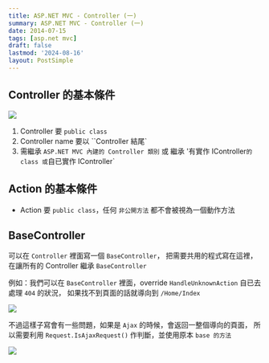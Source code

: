 ```yaml
---
title: ASP.NET MVC - Controller (一)
summary: ASP.NET MVC - Controller (一)
date: 2014-07-15
tags: [asp.net mvc]
draft: false
lastmod: '2024-08-16'
layout: PostSimple
---
```


## Controller 的基本條件

![](https://image.cashwu.com/2014/aspnet-mvc-controller-01/01.webp)

1. Controller 要 `public class`
2. Controller name 要以 ``Controller 結尾`
3. 需繼承 `ASP.NET MVC 內建的 Controller 類別` 或 繼承 '有實作 IController`的 class 或`自已實作 IController`

## Action 的基本條件

- Action 要 `public class`，任何 `非公開方法` 都不會被視為一個動作方法

## BaseController

可以在 `Controller` 裡面寫一個 `BaseController`，
把需要共用的程式寫在這裡，在讓所有的 Controller 繼承 `BaseController`

例如：我們可以在 `BaseController` 裡面，override `HandleUnknownAction` 自已去處理 `404` 的狀況，
如果找不到頁面的話就導向到 `/Home/Index`

![](https://image.cashwu.com/2014/aspnet-mvc-controller-01/02.webp)

不過這樣子寫會有一些問題，如果是 `Ajax` 的時候，會返回一整個導向的頁面，
所以需要利用 `Request.IsAjaxRequest()` 作判斷，並使用原本 `base 的方法`

![](https://image.cashwu.com/2014/aspnet-mvc-controller-01/03.webp)

